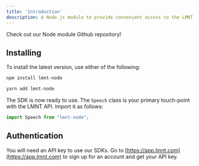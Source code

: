 ```yaml
---
title: 'Introduction'
description: A Node.js module to provide convenient access to the LMNT API from applications written in Javascript.
---
```


<Card title="Want to see the code?" icon="github" iconType='duotone' href="https://github.com/lmnt-com/lmnt-node">
  Check out our Node module Github repository!
</Card>

## Installing

To install the latest version, use either of the following:
<CodeGroup>
```bash npm
npm install lmnt-node
```
```bash yarn
yarn add lmnt-node
```
</CodeGroup>

The SDK is now ready to use. The `Speech` class is your primary touch-point with the LMNT API. Import it as follows:
```javascript
import Speech from "lmnt-node";
```

## Authentication
You will need an API key to use our SDKs. Go to [https://app.lmnt.com](https://app.lmnt.com) to sign up for an account and get your API key.
